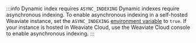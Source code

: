 :::info Dynamic index requires `ASYNC_INDEXING`
Dynamic indexes require asynchronous indexing. To enable asynchronous indexing in a self-hosted Weaviate instance, set the `ASYNC_INDEXING` [environment variable](https://weaviate.io/developers/weaviate/config-refs/env-vars#general) to `true`. If your instance is hosted in Weaviate Cloud, use the  Weaviate Cloud console to enable asynchronous indexing.
:::